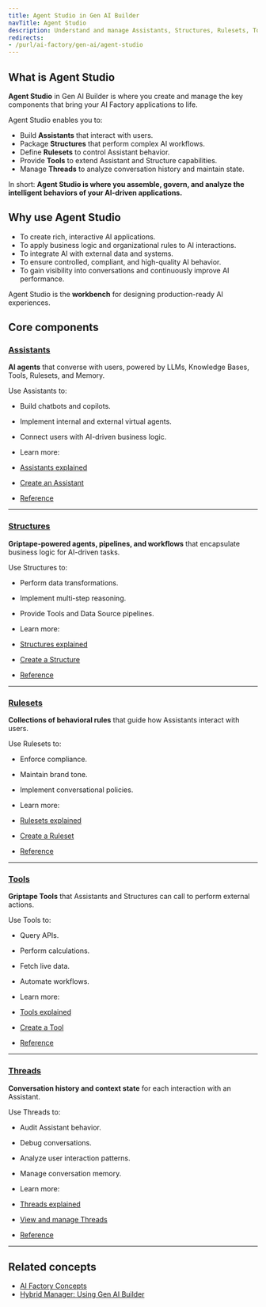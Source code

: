 ```yaml
---
title: Agent Studio in Gen AI Builder
navTitle: Agent Studio
description: Understand and manage Assistants, Structures, Rulesets, Tools, and Threads — the core building blocks for interactive and task-based AI applications in Gen AI Builder.
redirects:
- /purl/ai-factory/gen-ai/agent-studio
---
```


## What is Agent Studio

**Agent Studio** in Gen AI Builder is where you create and manage the key components that bring your AI Factory applications to life.

Agent Studio enables you to:

-   Build **Assistants** that interact with users.
-   Package **Structures** that perform complex AI workflows.
-   Define **Rulesets** to control Assistant behavior.
-   Provide **Tools** to extend Assistant and Structure capabilities.
-   Manage **Threads** to analyze conversation history and maintain state.

In short:
**Agent Studio is where you assemble, govern, and analyze the intelligent behaviors of your AI-driven applications.**

## Why use Agent Studio

-   To create rich, interactive AI applications.
-   To apply business logic and organizational rules to AI interactions.
-   To integrate AI with external data and systems.
-   To ensure controlled, compliant, and high-quality AI behavior.
-   To gain visibility into conversations and continuously improve AI performance.

Agent Studio is the **workbench** for designing production-ready AI experiences.

## Core components

### [Assistants](assistants)

**AI agents** that converse with users, powered by LLMs, Knowledge Bases, Tools, Rulesets, and Memory.

Use Assistants to:

-   Build chatbots and copilots.
-   Implement internal and external virtual agents.
-   Connect users with AI-driven business logic.


-   Learn more:


-   [Assistants explained](/edb-postgres-ai/latest/ai-factory/learn/explained/assistants-explained/)
-   [Create an Assistant](/edb-postgres-ai/latest/ai-factory/learn/how-to/gen-ai/create-assistant/)
-   [Reference](reference/assistants)

* * *

### [Structures](structures)

**Griptape-powered agents, pipelines, and workflows** that encapsulate business logic for AI-driven tasks.

Use Structures to:

-   Perform data transformations.
-   Implement multi-step reasoning.
-   Provide Tools and Data Source pipelines.


-   Learn more:


-   [Structures explained](/edb-postgres-ai/latest/ai-factory/learn/explained/structures-explained/)
-   [Create a Structure](/edb-postgres-ai/latest/ai-factory/learn/how-to/gen-ai/create-structure/)
-   [Reference](reference/structures)

* * *

### [Rulesets](rulesets)

**Collections of behavioral rules** that guide how Assistants interact with users.

Use Rulesets to:

-   Enforce compliance.
-   Maintain brand tone.
-   Implement conversational policies.


-   Learn more:


-   [Rulesets explained](/edb-postgres-ai/latest/ai-factory/learn/explained/rulesets-explained/)
-   [Create a Ruleset](/edb-postgres-ai/latest/ai-factory/learn/how-to/gen-ai/create-ruleset/)
-   [Reference](reference/rules)

* * *

### [Tools](tools)

**Griptape Tools** that Assistants and Structures can call to perform external actions.

Use Tools to:

-   Query APIs.
-   Perform calculations.
-   Fetch live data.
-   Automate workflows.


-   Learn more:


-   [Tools explained](/edb-postgres-ai/latest/ai-factory/learn/explained/tools-explained/)
-   [Create a Tool](/edb-postgres-ai/latest/ai-factory/learn/how-to/gen-ai/create-tool/)
-   [Reference](reference/tools)

* * *

### [Threads](threads)

**Conversation history and context state** for each interaction with an Assistant.

Use Threads to:

-   Audit Assistant behavior.
-   Debug conversations.
-   Analyze user interaction patterns.
-   Manage conversation memory.


-   Learn more:


-   [Threads explained](/edb-postgres-ai/latest/ai-factory/learn/explained/threads-explained/)
-   [View and manage Threads](/edb-postgres-ai/latest/ai-factory/learn/how-to/gen-ai/view-threads/)
-   [Reference](reference/threads)

* * *

## Related concepts

-   [AI Factory Concepts](/edb-postgres-ai/latest/ai-factory/learn/explained/ai-factory-concepts/)
-   [Hybrid Manager: Using Gen AI Builder](/edb-postgres-ai/latest/hybrid-manager/ai-factory/gen-ai/builder/)
